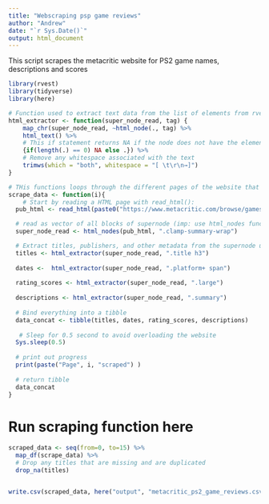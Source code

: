 ```yaml
---
title: "Webscraping psp game reviews"
author: "Andrew"
date: "`r Sys.Date()`"
output: html_document
---
```


This script scrapes the metacritic website for PS2 game names, descriptions and scores

```r
library(rvest)
library(tidyverse)
library(here)
```

```r
# Function used to extract text data from the list of elements from rvest html 'supernode'. Need to provide a tag that will be extracted from supernode. Tip: Use css selector gadget to identify the tag for the supernode.
html_extractor <- function(super_node_read, tag) {
    map_chr(super_node_read, ~html_node(., tag) %>%
    html_text() %>%
    # This if statement returns NA if the node does not have the element of interest e.g. no urls
    {if(length(.) == 0) NA else .}) %>%
    # Remove any whitespace associated with the text
    trimws(which = "both", whitespace = "[ \t\r\n→]")
}

# THis functions loops through the different pages of the website that you intend to scrape and calls the html_extractor for each data type for scraping. Tags were identified using css selector gadget
scrape_data <- function(i){
    # Start by reading a HTML page with read_html():
  pub_html <- read_html(paste0("https://www.metacritic.com/browse/games/score/metascore/all/ps2/filtered?page=", i))

  # read as vector of all blocks of supernode (imp: use html_nodes function)
  super_node_read <- html_nodes(pub_html, ".clamp-summary-wrap")

  # Extract titles, publishers, and other metadata from the supernode using the html_extractor function
  titles <- html_extractor(super_node_read, ".title h3")
  
  dates <-  html_extractor(super_node_read, ".platform+ span")
  
  rating_scores <- html_extractor(super_node_read, ".large")
  
  descriptions <- html_extractor(super_node_read, ".summary")
 
  # Bind everything into a tibble
  data_concat <- tibble(titles, dates, rating_scores, descriptions)
  
   # Sleep for 0.5 second to avoid overloading the website
  Sys.sleep(0.5)
  
  # print out progress
  print(paste("Page", i, "scraped") )
  
  # return tibble
  data_concat
}
```

# Run scraping function here
```r
scraped_data <- seq(from=0, to=15) %>%
  map_df(scrape_data) %>%
  # Drop any titles that are missing and are duplicated
  drop_na(titles) 


write.csv(scraped_data, here("output", "metacritic_ps2_game_reviews.csv"))
```


